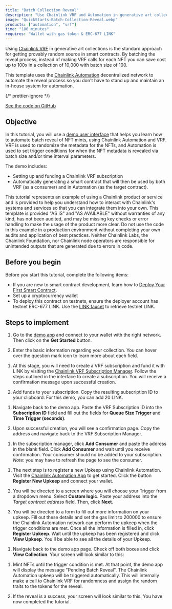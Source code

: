 ```yaml
---
title: "Batch Collection Reveal"
description: "Use Chainlink VRF and Automation in generative art collections."
image: "QuickStarts-Batch-Collection-Reveal.webp"
products: ["automation", "vrf"]
time: "180 minutes"
requires: "Wallet with gas token & ERC-677 LINK"
---
```



Using [Chainlink VRF](https://docs.chain.link/vrf/) in generative art collections is the standard approach for getting provably random source in smart contracts. By batching the reveal process, instead of making VRF calls for each NFT you can save cost up to 100x in a collection of 10,000 with batch size of 100.

This template uses the [Chainlink Automation](https://automation.chain.link) decentralized network to automate the reveal process so you don't have to stand up and maintain an in-house system for automation.

{/* prettier-ignore */}
<div class="remix-callout">
  <a href="https://github.com/smartcontractkit/chainlink-automation-templates/tree/main/batch-nft-reveal">See the code on GitHub</a>
</div>

## Objective

In this tutorial, you will use a [demo user interface](https://automation.chainlink-demo.app) that helps you learn how to automate batch reveal of NFT mints, using Chainlink Automation and VRF. VRF is used to randomize the metadata for the NFTs, and Automation is used to set trigger conditions for when the NFT metadata is revealed via batch size and/or time interval parameters.

The demo includes:

- Setting up and funding a Chainlink VRF subscription
- Automatically generating a smart contract that will then be used by both VRF (as a consumer) and in Automation (as the target contract).

<Aside type="caution" title="Disclaimer">
  This tutorial represents an example of using a Chainlink product or service and is provided to help you understand how
  to interact with Chainlink's systems and services so that you can integrate them into your own. This template is
  provided "AS IS" and "AS AVAILABLE" without warranties of any kind, has not been audited, and may be missing key
  checks or error handling to make the usage of the product more clear. Do not use the code in this example in a
  production environment without completing your own audits and application of best practices. Neither Chainlink Labs,
  the Chainlink Foundation, nor Chainlink node operators are responsible for unintended outputs that are generated due
  to errors in code.
</Aside>

## Before you begin

Before you start this tutorial, complete the following items:

- If you are new to smart contract development, learn how to [Deploy Your First Smart Contract](/getting-started/deploy-your-first-contract).
- Set up a cryptocurrency wallet
- To deploy this contract on testnets, ensure the deployer account has testnet ERC-677 LINK. Use the [LINK faucet](https://faucets.chain.link/) to retrieve testnet LINK.

## Steps to implement

<Accordion title="Enter your collection information" number={1}>

1. Go to the [demo app](https://automation.chainlink-demo.app/) and connect to your wallet with the right network. Then click on the **Get Started** button.

   <ClickToZoom
     src="/images/automation/tutorials/batch-reveal1.png"
     alt="Batch Collection Quickstart Step 1"
     style="max-width: 70%;"
   />

1. Enter the basic information regarding your collection. You can hover over the question mark icon to learn more about each field.

   <ClickToZoom
     src="/images/automation/tutorials/batch-reveal2.png"
     alt="Batch Collection Quickstart Step 2"
     style="max-width: 70%;"
   />

</Accordion>

<Accordion title="Configure your VRF subscription" number={2}>

1. At this stage, you will need to create a VRF subscription and fund it with LINK by visiting the [Chainlink VRF Subscription Manager](https://vrf.chain.link/). Follow the steps outlined in the interface to create a subscription. You will receive a confirmation message upon successful creation.

1. Add funds to your subscription. Copy the resulting subscription ID to your clipboard. For this demo, you can add 20 LINK.

<ClickToZoom
  src="/images/automation/tutorials/batch-reveal3.png"
  alt="Batch Collection Quickstart Step 3"
  style="max-width: 70%;"
/>

<ClickToZoom
  src="/images/automation/tutorials/batch-reveal4.png"
  alt="Batch Collection Quickstart Step 4"
  style="max-width: 70%;"
/>

1. Navigate back to the demo app. Paste the VRF Subscription ID into the **Subscription ID** field and fill out the fields for **Queue Size Trigger** and **Time Trigger (seconds)**.

1. Upon successful creation, you will see a confirmation page. Copy the address and navigate back to the VRF Subscription Manager.

<ClickToZoom
  src="/images/automation/tutorials/batch-reveal5.png"
  alt="Batch Collection Quickstart Step 5"
  style="max-width: 70%;"
/>

1. In the subscription manager, click **Add Consumer** and paste the address in the blank field. Click **Add Consumer** and wait until you receive confirmation. Your consumer should no be added to your subscription. _Note_: you may have to refresh the page to see the consumer.

<ClickToZoom
  src="/images/automation/tutorials/batch-reveal6.png"
  alt="Batch Collection Quickstart Step 6"
  style="max-width: 70%;"
/>

</Accordion>

<Accordion title="Create an Automation Upkeep" number={3}>

1. The next step is to register a new Upkeep using Chainlink Automation. Visit the [Chainlink Automation App](https://automation.chain.link/) to get started. Click the button **Register New Upkeep** and connect your wallet.

1. You will be directed to a screen where you will choose your Trigger from a dropdown menu. Select **Custom logic**. Paste your address into the _Target contract address_ field. Then, click **Next**.

1. You will be directed to a form to fill out more information on your upkeep. Fill out these details and set the gas limit to 200000 to ensure the Chainlink Automation network can perform the upkeep when the trigger conditions are met. Once all the information is filled in, click **Register Upkeep**. Wait until the upkeep has been registered and click **View Upkeep**. You'll be able to see all the details of your Upkeep.

</Accordion>

<Accordion title="Trigger the upkeep" number={4}>

1. Navigate back to the demo app page. Check off both boxes and click **View Collection**. Your screen will look similar to this:

<ClickToZoom
  src="/images/automation/tutorials/batch-reveal7.png"
  alt="Batch Collection Quickstart Step 7"
  style="max-width: 70%;"
/>

1. Mint NFTs until the trigger condition is met. At that point, the demo app will display the message "Pending Batch Reveal". The Chainlink Automation upkeep will be triggered automatically. This will internally make a call to Chainlink VRF for randomness and assign the random traits to the tokens for the reveal.

1. If the reveal is a success, your screen will look similar to this. You have now completed the tutorial.

<ClickToZoom
  src="/images/automation/tutorials/batch-reveal8.png"
  alt="Batch Collection Quickstart Step 8"
  style="max-width: 70%;"
/>

</Accordion>
